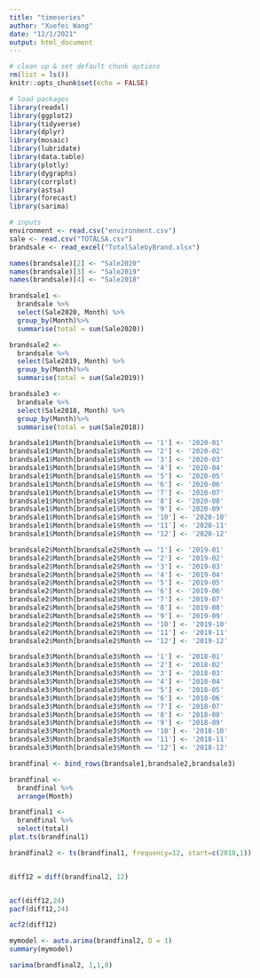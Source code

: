 ```yaml
---
title: "timeseries"
author: "Xuefei Wang"
date: "12/1/2021"
output: html_document
---
```


```r
 
# clean up & set default chunk options
rm(list = ls())
knitr::opts_chunk$set(echo = FALSE)

# load packages
library(readxl)
library(ggplot2)
library(tidyverse)
library(dplyr)
library(mosaic)
library(lubridate)
library(data.table)
library(plotly)
library(dygraphs)
library(corrplot)
library(astsa)
library(forecast)
library(sarima)

# inputs
environment <- read.csv("environment.csv")
sale <- read.csv("TOTALSA.csv")
brandsale <- read_excel("TotalSalebyBrand.xlsx")
```

```r
names(brandsale)[2] <- "Sale2020"
names(brandsale)[3] <- "Sale2019"
names(brandsale)[4] <- "Sale2018"

brandsale1 <-
  brandsale %>%
  select(Sale2020, Month) %>%
  group_by(Month)%>%
  summarise(total = sum(Sale2020))

brandsale2 <-
  brandsale %>%
  select(Sale2019, Month) %>%
  group_by(Month)%>%
  summarise(total = sum(Sale2019))

brandsale3 <-
  brandsale %>%
  select(Sale2018, Month) %>%
  group_by(Month)%>%
  summarise(total = sum(Sale2018))

brandsale1$Month[brandsale1$Month == '1'] <- '2020-01'
brandsale1$Month[brandsale1$Month == '2'] <- '2020-02'
brandsale1$Month[brandsale1$Month == '3'] <- '2020-03'
brandsale1$Month[brandsale1$Month == '4'] <- '2020-04'
brandsale1$Month[brandsale1$Month == '5'] <- '2020-05'
brandsale1$Month[brandsale1$Month == '6'] <- '2020-06'
brandsale1$Month[brandsale1$Month == '7'] <- '2020-07'
brandsale1$Month[brandsale1$Month == '8'] <- '2020-08'
brandsale1$Month[brandsale1$Month == '9'] <- '2020-09'
brandsale1$Month[brandsale1$Month == '10'] <- '2020-10'
brandsale1$Month[brandsale1$Month == '11'] <- '2020-11'
brandsale1$Month[brandsale1$Month == '12'] <- '2020-12'

brandsale2$Month[brandsale2$Month == '1'] <- '2019-01'
brandsale2$Month[brandsale2$Month == '2'] <- '2019-02'
brandsale2$Month[brandsale2$Month == '3'] <- '2019-03'
brandsale2$Month[brandsale2$Month == '4'] <- '2019-04'
brandsale2$Month[brandsale2$Month == '5'] <- '2019-05'
brandsale2$Month[brandsale2$Month == '6'] <- '2019-06'
brandsale2$Month[brandsale2$Month == '7'] <- '2019-07'
brandsale2$Month[brandsale2$Month == '8'] <- '2019-08'
brandsale2$Month[brandsale2$Month == '9'] <- '2019-09'
brandsale2$Month[brandsale2$Month == '10'] <- '2019-10'
brandsale2$Month[brandsale2$Month == '11'] <- '2019-11'
brandsale2$Month[brandsale2$Month == '12'] <- '2019-12'

brandsale3$Month[brandsale3$Month == '1'] <- '2018-01'
brandsale3$Month[brandsale3$Month == '2'] <- '2018-02'
brandsale3$Month[brandsale3$Month == '3'] <- '2018-03'
brandsale3$Month[brandsale3$Month == '4'] <- '2018-04'
brandsale3$Month[brandsale3$Month == '5'] <- '2018-05'
brandsale3$Month[brandsale3$Month == '6'] <- '2018-06'
brandsale3$Month[brandsale3$Month == '7'] <- '2018-07'
brandsale3$Month[brandsale3$Month == '8'] <- '2018-08'
brandsale3$Month[brandsale3$Month == '9'] <- '2018-09'
brandsale3$Month[brandsale3$Month == '10'] <- '2018-10'
brandsale3$Month[brandsale3$Month == '11'] <- '2018-11'
brandsale3$Month[brandsale3$Month == '12'] <- '2018-12'

brandfinal <- bind_rows(brandsale1,brandsale2,brandsale3)

brandfinal <-
  brandfinal %>%
  arrange(Month)
```




```r
brandfinal1 <-
  brandfinal %>%
  select(total)
plot.ts(brandfinal1)

```




```r
brandfinal2 <- ts(brandfinal1, frequency=12, start=c(2018,1))


diff12 = diff(brandfinal2, 12)


acf(diff12,24)
pacf(diff12,24)


```


```r
acf2(diff12)
```


```r
mymodel <- auto.arima(brandfinal2, D = 1)
summary(mymodel)
```

```r
sarima(brandfinal2, 1,1,0)

```


























